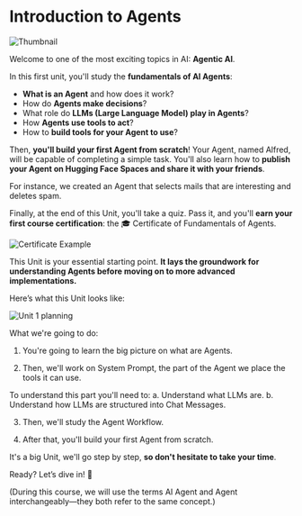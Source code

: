 # Introduction to Agents

<img src="https://huggingface.co/datasets/agents-course/course-images/resolve/main/en/unit1/thumbnail.jpg" alt="Thumbnail"/>

Welcome to one of the most exciting topics in AI: **Agentic AI**.

In this first unit, you'll study the **fundamentals of AI Agents**:

- **What is an Agent** and how does it work?
- How do **Agents make decisions**?
- What role do **LLMs (Large Language Model) play in Agents**?
- How **Agents use tools to act**?
- How to **build tools for your Agent to use**?

Then, **you'll build your first Agent from scratch**! Your Agent, named Alfred, will be capable of completing a simple task. You'll also learn how to **publish your Agent on Hugging Face Spaces and share it with your friends**.

For instance, we created an Agent that selects mails that are interesting and deletes spam.

<!-- Todo: Add space -->

Finally, at the end of this Unit, you'll take a quiz. Pass it, and you'll **earn your first course certification**: the 🎓 Certificate of Fundamentals of Agents.

<img src="https://huggingface.co/datasets/agents-course/course-images/resolve/main/en/unit1/certificate-example.jpg" alt="Certificate Example"/>

This Unit is your essential starting point. **It lays the groundwork for understanding Agents before moving on to more advanced implementations.**

Here’s what this Unit looks like:

<img src="https://huggingface.co/datasets/agents-course/course-images/resolve/main/en/unit1/unit1-whiteboard-start.jpg" alt="Unit 1 planning"/>

What we're going to do:
1. You're going to learn the big picture on what are Agents.

2. Then, we'll work on System Prompt, the part of the Agent we place the tools it can use.

To understand this part you'll need to:
a. Understand what LLMs are.
b. Understand how LLMs are structured into Chat Messages.

3. Then, we'll study the Agent Workflow.

4. After that, you'll build your first Agent from scratch.

It's a big Unit, we'll go step  by step, **so don't hesitate to take your time**.


Ready? Let’s dive in! 🚀

(During this course, we will use the terms AI Agent and Agent interchangeably—they both refer to the same concept.)